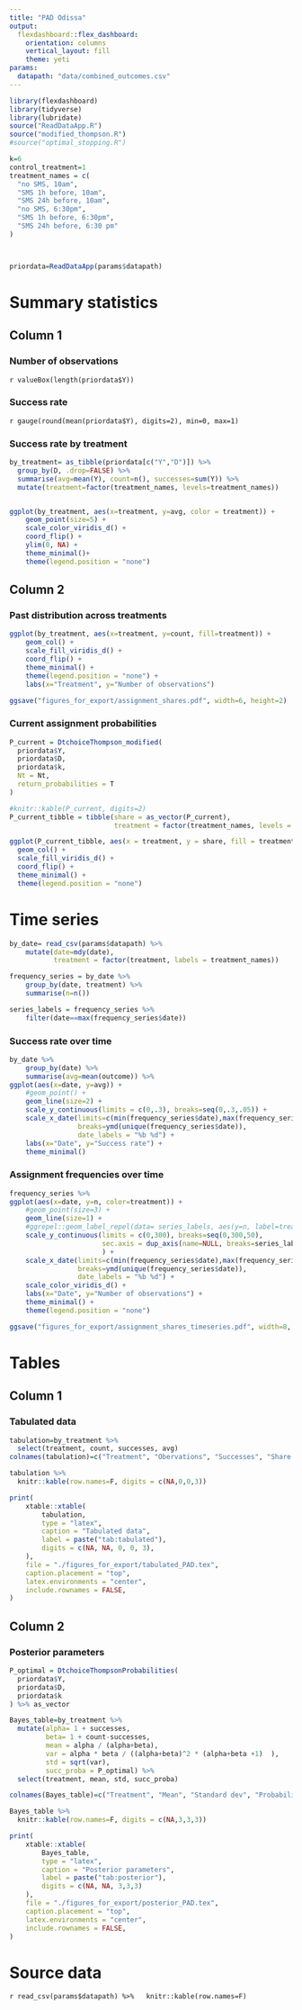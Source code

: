 ```yaml
---
title: "PAD Odissa"
output: 
  flexdashboard::flex_dashboard:
    orientation: columns
    vertical_layout: fill
    theme: yeti
params:
  datapath: "data/combined_outcomes.csv"
---
```


```r
library(flexdashboard)
library(tidyverse)
library(lubridate)
source("ReadDataApp.R")
source("modified_thompson.R")
#source("optimal_stopping.R")
```

```r
k=6
control_treatment=1
treatment_names = c(
  "no SMS, 10am",
  "SMS 1h before, 10am",
  "SMS 24h before, 10am",
  "no SMS, 6:30pm",
  "SMS 1h before, 6:30pm",
  "SMS 24h before, 6:30 pm"
)



priordata=ReadDataApp(params$datapath)
```

# Summary statistics


Column 1
--------------------------------------------------



### Number of observations 


`r valueBox(length(priordata$Y))`

### Success rate
`r gauge(round(mean(priordata$Y), digits=2), min=0, max=1)`




### Success rate by treatment

```r
by_treatment= as_tibble(priordata[c("Y","D")]) %>% 
  group_by(D, .drop=FALSE) %>% 
  summarise(avg=mean(Y), count=n(), successes=sum(Y)) %>% 
  mutate(treatment=factor(treatment_names, levels=treatment_names))


ggplot(by_treatment, aes(x=treatment, y=avg, color = treatment)) +
    geom_point(size=5) +
    scale_color_viridis_d() +
    coord_flip() +
    ylim(0, NA) +
    theme_minimal()+
    theme(legend.position = "none")
```                    


Column 2
--------------------------------------------------



### Past distribution across treatments

```r
ggplot(by_treatment, aes(x=treatment, y=count, fill=treatment)) +
    geom_col() +
    scale_fill_viridis_d() +
    coord_flip() +
    theme_minimal() +
    theme(legend.position = "none") +
    labs(x="Treatment", y="Number of observations")

ggsave("figures_for_export/assignment_shares.pdf", width=6, height=2)
```



### Current assignment probabilities

```r
P_current = DtchoiceThompson_modified(
  priordata$Y,
  priordata$D,
  priordata$k,
  Nt = Nt,
  return_probabilities = T
)

#knitr::kable(P_current, digits=2)
P_current_tibble = tibble(share = as_vector(P_current),
                          treatment = factor(treatment_names, levels = treatment_names))

ggplot(P_current_tibble, aes(x = treatment, y = share, fill = treatment)) +
  geom_col() +
  scale_fill_viridis_d() +
  coord_flip() +
  theme_minimal() +
  theme(legend.position = "none")
```


# Time series

```r
by_date= read_csv(params$datapath) %>% 
    mutate(date=mdy(date),
           treatment = factor(treatment, labels = treatment_names)) 

frequency_series = by_date %>% 
    group_by(date, treatment) %>% 
    summarise(n=n()) 

series_labels = frequency_series %>% 
    filter(date==max(frequency_series$date))
```


### Success rate over time

```r
by_date %>% 
    group_by(date) %>% 
    summarise(avg=mean(outcome)) %>% 
ggplot(aes(x=date, y=avg)) +
    #geom_point() +
    geom_line(size=2) +
    scale_y_continuous(limits = c(0,.3), breaks=seq(0,.3,.05)) +
    scale_x_date(limits=c(min(frequency_series$date),max(frequency_series$date)+3),
                 breaks=ymd(unique(frequency_series$date)),
                 date_labels = "%b %d") +
    labs(x="Date", y="Success rate") +
    theme_minimal()
```

### Assignment frequencies over time

```r


frequency_series %>% 
ggplot(aes(x=date, y=n, color=treatment)) +
    #geom_point(size=3) +
    geom_line(size=1) +
    #ggrepel::geom_label_repel(data= series_labels, aes(y=n, label=treatment), direction="y", hjust=0, size=3) +
    scale_y_continuous(limits = c(0,300), breaks=seq(0,300,50),
                       sec.axis = dup_axis(name=NULL, breaks=series_labels$n, labels=series_labels$treatment)
                       ) +
    scale_x_date(limits=c(min(frequency_series$date),max(frequency_series$date)),expand=expand_scale(mult=0),
                 breaks=ymd(unique(frequency_series$date)),
                 date_labels = "%b %d") +
    scale_color_viridis_d() +
    labs(x="Date", y="Number of observations") +
    theme_minimal() +
    theme(legend.position = "none")

ggsave("figures_for_export/assignment_shares_timeseries.pdf", width=8, height=4)
```

# Tables

## Column 1

### Tabulated data

```r
tabulation=by_treatment %>% 
  select(treatment, count, successes, avg)
colnames(tabulation)=c("Treatment", "Obervations", "Successes", "Share of successes")

tabulation %>% 
  knitr::kable(row.names=F, digits = c(NA,0,0,3))

print(
    xtable::xtable(
        tabulation,
        type = "latex",
        caption = "Tabulated data",
        label = paste("tab:tabulated"),
        digits = c(NA, NA, 0, 0, 3),
    ),
    file = "./figures_for_export/tabulated_PAD.tex",
    caption.placement = "top",
    latex.environments = "center",
    include.rownames = FALSE,
)    
```

## Column 2

### Posterior parameters

```r
P_optimal = DtchoiceThompsonProbabilities(
  priordata$Y,
  priordata$D,
  priordata$k
) %>% as_vector

Bayes_table=by_treatment %>% 
  mutate(alpha= 1 + successes,
         beta= 1 + count-successes,
         mean = alpha / (alpha+beta),
         var = alpha * beta / ((alpha+beta)^2 * (alpha+beta +1)  ),
         std = sqrt(var),
         succ_proba = P_optimal) %>% 
  select(treatment, mean, std, succ_proba) 

colnames(Bayes_table)=c("Treatment", "Mean", "Standard dev", "Probability optimal")

Bayes_table %>% 
  knitr::kable(row.names=F, digits = c(NA,3,3,3))

print(
    xtable::xtable(
        Bayes_table,
        type = "latex",
        caption = "Posterior parameters",
        label = paste("tab:posterior"),
        digits = c(NA, NA, 3,3,3)
    ),
    file = "./figures_for_export/posterior_PAD.tex",
    caption.placement = "top",
    latex.environments = "center",
    include.rownames = FALSE,
)    
```

# Source data



`r read_csv(params$datapath) %>%
  knitr::kable(row.names=F)`

